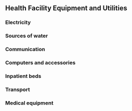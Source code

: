 ## Health Facility Equipment and Utilities {.unnumbered}

### Electricity {.unnumbered}

### Sources of water {.unnumbered}

### Communication {.unnumbered}

### Computers and accessories {.unnumbered}

### Inpatient beds {.unnumbered}

### Transport {.unnumbered}

### Medical equipment {.unnumbered}
